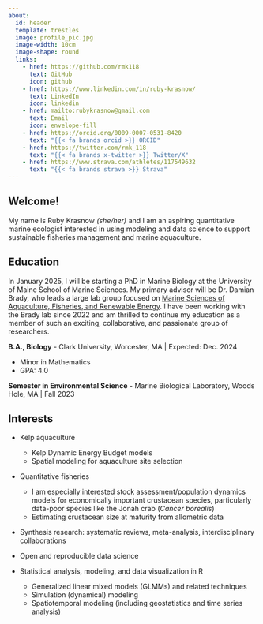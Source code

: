 ```yaml
---
about:
  id: header
  template: trestles
  image: profile_pic.jpg
  image-width: 10cm
  image-shape: round
  links:
    - href: https://github.com/rmk118
      text: GitHub
      icon: github
    - href: https://www.linkedin.com/in/ruby-krasnow/
      text: LinkedIn
      icon: linkedin
    - href: mailto:rubykrasnow@gmail.com
      text: Email
      icon: envelope-fill
    - href: https://orcid.org/0009-0007-0531-8420
      text: "{{< fa brands orcid >}} ORCID"
    - href: https://twitter.com/rmk_118
      text: "{{< fa brands x-twitter >}} Twitter/X"
    - href: https://www.strava.com/athletes/117549632
      text: "{{< fa brands strava >}} Strava"
---
```


::: {#header}
## Welcome!

My name is Ruby Krasnow *(she/her)* and I am an aspiring quantitative marine ecologist interested in using modeling and data science to support sustainable fisheries management and marine aquaculture.
:::

## Education

In January 2025, I will be starting a PhD in Marine Biology at the University of Maine School of Marine Sciences. My primary advisor will be Dr. Damian Brady, who leads a large lab group focused on [Marine Sciences of Aquaculture, Fisheries, and Renewable Energy](https://umaine.edu/bradylab/). I have been working with the Brady lab since 2022 and am thrilled to continue my education as a member of such an exciting, collaborative, and passionate group of researchers.

**B.A., Biology** - Clark University, Worcester, MA \| Expected: Dec. 2024

-   Minor in Mathematics
-   GPA: 4.0

**Semester in Environmental Science** - Marine Biological Laboratory, Woods Hole, MA \| Fall 2023

## Interests

-   Kelp aquaculture
    -   Kelp Dynamic Energy Budget models
    -   Spatial modeling for aquaculture site selection

-   Quantitative fisheries
    -   I am especially interested stock assessment/population dynamics models for economically important crustacean species, particularly data-poor species like the Jonah crab (*Cancer borealis*)
    -   Estimating crustacean size at maturity from allometric data

-   Synthesis research: systematic reviews, meta-analysis, interdisciplinary collaborations

-   Open and reproducible data science

-   Statistical analysis, modeling, and data visualization in R
    -   Generalized linear mixed models (GLMMs) and related techniques
    -   Simulation (dynamical) modeling
    -   Spatiotemporal modeling (including geostatistics and time series analysis)
